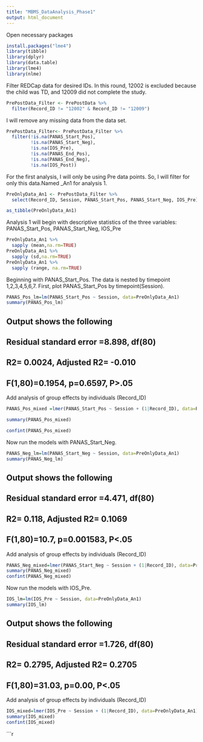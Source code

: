 ```yaml
---
title: "MBMS_DataAnalysis_Phase1"
output: html_document
---
```

Open necessary packages
```r
install.packages("lme4")
library(tibble)
library(dplyr)
library(data.table)
library(lme4)
library(nlme)
```

Filter REDCap data for desired IDs. In this round, 12002 is excluded because the child was TD, and 12009 did not complete the study. 
```r
PrePostData_Filter <- PrePostData %>%
  filter(Record_ID != "12002" & Record_ID != "12009")
```
I will remove any missing data from the data set. 
```r
PrePostData_Filter<- PrePostData_Filter %>%
  filter(!is.na(PANAS_Start_Pos),
         !is.na(PANAS_Start_Neg),
         !is.na(IOS_Pre),
         !is.na(PANAS_End_Pos),
         !is.na(PANAS_End_Neg),
         !is.na(IOS_Post))
```

For the first analysis, I will only be using Pre data points. So, I will filter for only this data.Named _An1 for analysis 1.
```r
PreOnlyData_An1 <- PrePostData_Filter %>%
  select(Record_ID, Session, PANAS_Start_Pos, PANAS_Start_Neg, IOS_Pre)

as_tibble(PreOnlyData_An1)
```

Analysis 1 will begin with descriptive statistics of the three variables: PANAS_Start_Pos, PANAS_Start_Neg, IOS_Pre
```r
PreOnlyData_An1 %>%
  sapply (mean,na.rm=TRUE)
PreOnlyData_An1 %>%
  sapply (sd,na.rm=TRUE) 
PreOnlyData_An1 %>%
  sapply (range, na.rm=TRUE)

```

Beginning with PANAS_Start_Pos. The data is nested by timepoint 1,2,3,4,5,6,7. First, plot PANAS_Start_Pos by timepoint(Session). 
```r
PANAS_Pos_lm=lm(PANAS_Start_Pos ~ Session, data=PreOnlyData_An1)
summary(PANAS_Pos_lm)
```
## Output shows the following
## Residual standard error =8.898, df(80)
## R2= 0.0024, Adjusted R2= -0.010
## F(1,80)=0.1954, p=0.6597, P>.05

Add analysis of group effects by individuals (Record_ID)
```r
PANAS_Pos_mixed =lmer(PANAS_Start_Pos ~ Session + (1|Record_ID), data=PreOnlyData_An1)

summary(PANAS_Pos_mixed)

confint(PANAS_Pos_mixed)
```

Now run the models with PANAS_Start_Neg.
```r
PANAS_Neg_lm=lm(PANAS_Start_Neg ~ Session, data=PreOnlyData_An1)
summary(PANAS_Neg_lm)
```
## Output shows the following
## Residual standard error =4.471, df(80)
## R2= 0.118, Adjusted R2= 0.1069
## F(1,80)=10.7, p=0.001583, P<.05

Add analysis of group effects by individuals (Record_ID)
```r
PANAS_Neg_mixed=lmer(PANAS_Start_Neg ~ Session + (1|Record_ID), data=PreOnlyData_An1)
summary(PANAS_Neg_mixed)
confint(PANAS_Neg_mixed)
```

Now run the models with IOS_Pre.
```r
IOS_lm=lm(IOS_Pre ~ Session, data=PreOnlyData_An1)
summary(IOS_lm)
```
## Output shows the following
## Residual standard error =1.726, df(80)
## R2= 0.2795, Adjusted R2= 0.2705
## F(1,80)=31.03, p=0.00, P<.05
Add analysis of group effects by individuals (Record_ID)
```r
IOS_mixed=lmer(IOS_Pre ~ Session + (1|Record_ID), data=PreOnlyData_An1)
summary(IOS_mixed)
confint(IOS_mixed)
```


```r
